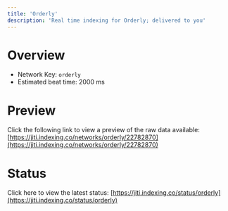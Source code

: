 ```yaml
---
title: 'Orderly'
description: 'Real time indexing for Orderly; delivered to you'
---
```


# Overview
- Network Key: `orderly`
- Estimated beat time: 2000 ms

# Preview
Click the following link to view a preview of the raw data available: [https://jiti.indexing.co/networks/orderly/22782870](https://jiti.indexing.co/networks/orderly/22782870)

# Status
Click here to view the latest status: [https://jiti.indexing.co/status/orderly](https://jiti.indexing.co/status/orderly)
